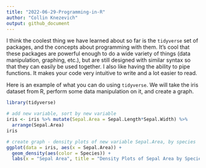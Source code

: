 ```yaml
---
title: "2022-06-29-Programming-in-R"
author: "Collin Knezevich"
output: github_document
---
```


I think the coolest thing we have learned about so far is the `tidyverse` set of packages, and the concepts about programming with them. It's cool that these packages are powerful enough to do a wide variety of things (data manipulation, graphing, etc.), but are still designed with similar syntax so that they can easily be used together. I also like having the ability to pipe functions. It makes your code very intuitive to write and a lot easier to read.   

Here is an example of what you can do using `tidyverse`. We will take the iris dataset from R, perform some data manipulation on it, and create a graph. 
```r
library(tidyverse)

# add new variable, sort by new variable
iris <- iris %>% mutate(Sepal.Area = Sepal.Length*Sepal.Width) %>% 
  arrange(Sepal.Area)
iris
```
```r
# create graph - density plots of new variable Sepal.Area, by species 
ggplot(data = iris, aes(x = Sepal.Area)) + 
  geom_density(aes(color = Species)) + 
  labs(x = "Sepal Area", title = "Density Plots of Sepal Area by Species")
```

